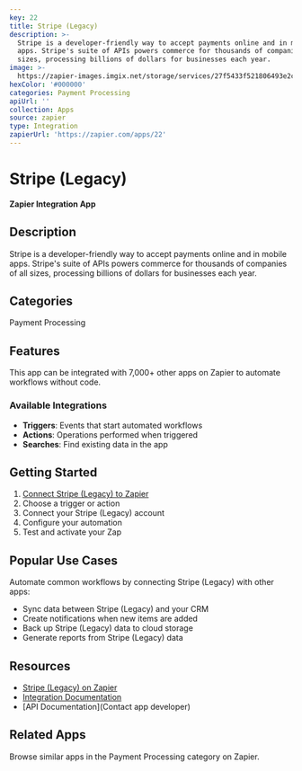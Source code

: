 ```yaml
---
key: 22
title: Stripe (Legacy)
description: >-
  Stripe is a developer-friendly way to accept payments online and in mobile
  apps. Stripe's suite of APIs powers commerce for thousands of companies of all
  sizes, processing billions of dollars for businesses each year.
image: >-
  https://zapier-images.imgix.net/storage/services/27f5433f521806493e2c38a304e1786e.png?auto=format%2Ccompress&ixlib=python-3.0.0&q=50
hexColor: '#000000'
categories: Payment Processing
apiUrl: ''
collection: Apps
source: zapier
type: Integration
zapierUrl: 'https://zapier.com/apps/22'
---
```

# Stripe (Legacy)

**Zapier Integration App**

## Description

Stripe is a developer-friendly way to accept payments online and in mobile apps. Stripe's suite of APIs powers commerce for thousands of companies of all sizes, processing billions of dollars for businesses each year.

## Categories

Payment Processing

## Features

This app can be integrated with 7,000+ other apps on Zapier to automate workflows without code.

### Available Integrations

- **Triggers**: Events that start automated workflows
- **Actions**: Operations performed when triggered
- **Searches**: Find existing data in the app

## Getting Started

1. [Connect Stripe (Legacy) to Zapier](https://zapier.com/apps/22)
2. Choose a trigger or action
3. Connect your Stripe (Legacy) account
4. Configure your automation
5. Test and activate your Zap

## Popular Use Cases

Automate common workflows by connecting Stripe (Legacy) with other apps:

- Sync data between Stripe (Legacy) and your CRM
- Create notifications when new items are added
- Back up Stripe (Legacy) data to cloud storage
- Generate reports from Stripe (Legacy) data

## Resources

- [Stripe (Legacy) on Zapier](https://zapier.com/apps/22)
- [Integration Documentation](https://zapier.com/apps/22/integrations)
- [API Documentation](Contact app developer)

## Related Apps

Browse similar apps in the Payment Processing category on Zapier.
